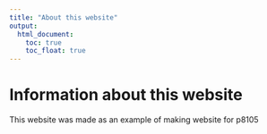 ```yaml
---
title: "About this website"
output: 
  html_document:
    toc: true
    toc_float: true
---
```


# Information about this website

This website was made as an example of making website for p8105
